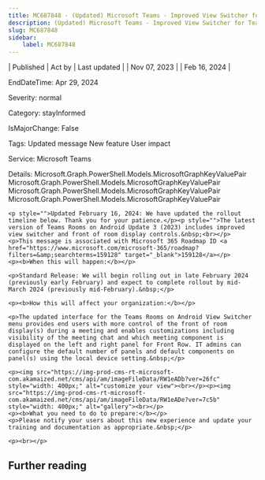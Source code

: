 ```yaml
---
title: MC687848 - (Updated) Microsoft Teams - Improved View Switcher for Teams Rooms on Android
description: (Updated) Microsoft Teams - Improved View Switcher for Teams Rooms on Android
slug: MC687848
sidebar:
    label: MC687848
---
```



| Published | Act by | Last updated |
| Nov 07, 2023 |  | Feb 16, 2024 |

EndDateTime: Apr 29, 2024

Severity: normal

Category: stayInformed

IsMajorChange: False

Tags: Updated message New feature User impact

Service: Microsoft Teams

Details: Microsoft.Graph.PowerShell.Models.MicrosoftGraphKeyValuePair Microsoft.Graph.PowerShell.Models.MicrosoftGraphKeyValuePair Microsoft.Graph.PowerShell.Models.MicrosoftGraphKeyValuePair Microsoft.Graph.PowerShell.Models.MicrosoftGraphKeyValuePair

```
<p style="">Updated February 16, 2024: We have updated the rollout timeline below. Thank you for your patience.</p><p style="">The latest version of Teams Rooms on Android Update 3 (2023) includes improved view switcher and front of room display controls.&nbsp;<br></p>
<p>This message is associated with Microsoft 365 Roadmap ID <a href="https://www.microsoft.com/microsoft-365/roadmap?filters=&amp;searchterms=159128" target="_blank">159128</a></p>
<p><b>When this will happen:</b></p>

<p>Standard Release: We will begin rolling out in late February 2024 (previously early February) and expect to complete rollout by mid-March 2024 (previously mid-February).&nbsp;</p>

<p><b>How this will affect your organization:</b></p>

<p>The updated interface for the Teams Rooms on Android View Switcher menu provides end users with more control of the front of room display(s) during a meeting and enables customizations including visibility of the meeting chat and which meeting component is displayed on the left and right panel for Front Row. IT admins can configure the default number of panels and default components on panel(s) using the local device setting.&nbsp;</p>

<p><img src="https://img-prod-cms-rt-microsoft-com.akamaized.net/cms/api/am/imageFileData/RW1eADb?ver=26fc" style="width: 400px;" alt="customize your view"><br></p><p><img src="https://img-prod-cms-rt-microsoft-com.akamaized.net/cms/api/am/imageFileData/RW1eADe?ver=7c5b" style="width: 400px;" alt="gallery"><br></p>
<p><b>What you need to do to prepare:</b></p>
<p>Please notify your users about this new experience and update your training and documentation as appropriate.&nbsp;</p>

<p><br></p>
```

## Further reading
